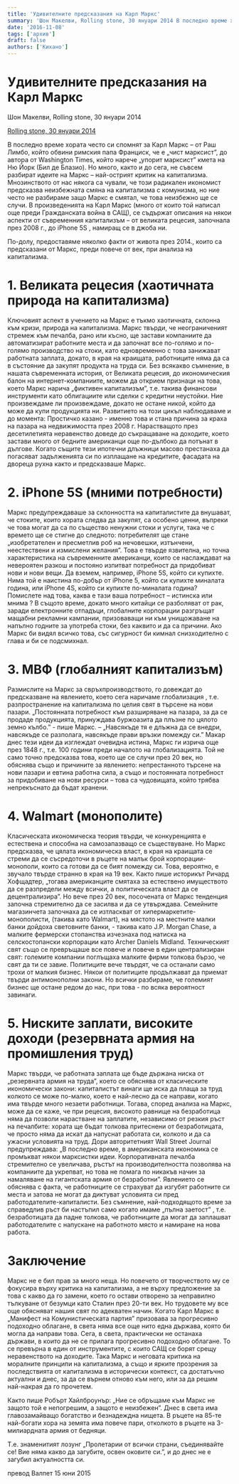 ```yaml
---
title: 'Удивителните предсказания на Карл Маркс'
summary: 'Шон Макелви, Rolling stone, 30 януари 2014 В последно време хората често си спомнят за Карл Маркс – от Раш Ли...'
date: '2016-11-08'
tags: ['архив']
draft: false
authors: ['Кихано']
---
```


# Удивителните предсказания на Карл Маркс

Шон Макелви, Rolling stone, 30 януари 2014

[Rolling stone, 30 януари 2014](http://www.rollingstone.com/music/news/marx-was-right-five-surprising-ways-karl-marx-predicted-2014-20140130)

В последно време хората често си спомнят за Карл Маркс – от Раш Лимбо, който обвини римския папа Франциск, че е „чист марксист”, до автора от Washington Times, който нарече „упорит марксист” кмета на Ню Йорк (Бил де Блазио). Но много, както и до сега, не съвсем разбират идеите на Маркс – най-острият критик на капитализма. Мнозинството от нас някога са чували, че този радикален икономист предсказва неизбежната смяна на капитализма с комунизма, но ние често не разбираме защо Маркс е смятал, че това неизбежно ще се случи. В произведенията на Карл Маркс (много от които той написал още преди Гражданската война в САЩ), се съдържат описания на някои аспекти от съвременния капитализъм – от великата рецесия, започнала през 2008 г., до iPhone 5S , намиращ се в джоба ни.

По-долу, предоставяме няколко факти от живота през 2014., които са предсказани от Маркс, преди повече от век, при анализа на капитализма.

# 1. Великата рецесия (хаотичната природа на капитализма)

Ключовият аспект в учението на Маркс е тъкмо хаотичната, склонна към кризи, природа на капитализма. Маркс твърди, че неограниченият стремеж към печалба, рано или късно, ще застави компаниите да автоматизират работните места и да започнат все по-голямо и по-голямо производство на стоки, като едновременно с това занижават работната заплата, докато, в края на краищата, работниците няма да са в състояние да закупят продукта на труда си. Без всякакво съмнение, в нашата съвременната история, от Великата рецесия, до икономическия балон на интернет-компаниите, можем да открием признаци на това, което Маркс нарича „фиктивен капитализъм”, т.е. такива финансови инструменти като облигациите или сделки с кредитни неустойки. Ние произвеждаме ли произвеждаме, докато не остане никой, който да може да купи продукцията ни. Развитието на този цикъл наблюдаваме и до момента: Простичко казано - именно това и стана причина за краха на пазара на недвижимостта през 2008 г. Нарастващото през десетилетията неравенство доведе до съкращаване на доходите, което застави много от бедните американци още по-дълбоко да потънат в дългове. Когато същите тези ипотечни длъжници масово престанаха да погасяват задълженията си по изплащане на кредитите, фасадата на двореца рухна както и предсказваше Маркс.

# 2. iPhone 5S (мними потребности)

Маркс предупреждаваше за склонността на капиталистите да внушават, че стоките, които хората следва да закупят, са особено ценни, въпреки че това могат да са по същество ненужни стоки и услуги, така че с времето ще се стигне до следното: потребителят ще стане „изобретателен и пресметлив роб на нечовешки, изтънчени, неестествени и измислени желания”. Това е твърде язвителна, но точна характеристика на съвременните американци, които се наслаждават на невероятен разкош и постояно изпитват потребност да придобиват нови и нови вещи. Да вземем, например, iPhone 5S, който си купихте. Нима той е наистина по-добър от iPhone 5, който си купихте миналата година, или iPhone 4S, който си купихте по-миналата година? Помислете над това, каква е тази ваша потребност – истинска или мнима ? В същото време, докато много китайци се разболяват от рак, заради електронните отпадъци, глобалните корпорации разгръщат мащабни рекламни кампании, призоваващи ни към унищожаване на напълно годните за употреба стоки, без каквито и да са причини. Ако Маркс би видял всичко това, със сигурност би кимнал снизходително с глава и би се подсмихнал.

# 3. МВФ (глобалният капитализъм)

Размислите на Маркс за свръхпроизводството, го довеждат до предсказване на явлението, което сега наричаме глобализация , т.е. разпространение на капитализма по целия свят в търсене на нови пазари. „Постоянната потребност към разширяване на пазара, за да се продаде продукцията, принуждава буржоазита да плъзне по цялото земно кълбо.” - пише Маркс. – „Навсякъде тя е длъжна да се внедри, навсякъде се разполага, навсякъде прави връзки помежду си.” Макар днес тези идеи да изглеждат очевидна истина, Маркс ги изрича още през 1848 г., т.е. 100 години преди началото на глобализацията. Той не само точно предсказва това, което ще се случи през 20 век, но обяснява също и причините за явлението: непрестанното търсене на нови пазари и евтина работна сила, а също и постоянната потребност за придобиване на нови ресурси – това са чудовищата, който трябва непрекъснато да бъдат хранени.

# 4. Walmart (монополите)

Класическата икономическа теория твърди, че конкуренцията е естествена и способна на самозапазващо се съществуване. Но Маркс предсказва, че цялата икономическа власт, в края на краищата се стреми да се съсредоточи в ръцете на малък брой корпорации-монополи, които са готови да се бият помежду си. Това, вероятно, е звучало твърде странно в края на 19 век. Както пише историкът Ричард Хофщадтер, „тогава американците смятаха за естествено имуществото да се разпредели между всички, а политическата власт да се децентрализира”. Но вече през 20 век, посочената от Маркс тенденция започна стремително да се засилва и да се утвърждава. Семейните магазинчета започнаха да се изтласкват от хипермаркетите-монополисти, (такива като Walmart), на мястото на местните малки банки дойдоха световните банки, - такива като J.P. Morgan Chase, а малките фермерски стопанства изчезнаха под натиска на селскостопански корпорации като Archer Daniels Midland. Техническият свят също се превръщаше все повече и повече в един централизиран свят: големите компании поглъщаха малките фирми толкова бързо, че свят да ти се завие. Политиците вече твърдят, че са останали само трохи от малкия бизнес. Някои от политиците продължават да приемат твърди антимонополни закони. Но всички разбираме, че големият бизнес ще остане редом до нас, при това - по всяка вероятност завинаги.

# 5. Ниските заплати, високите доходи (резервната армия на промишления труд)

Маркс твърди, че работната заплата ще бъде държана ниска от „резервната армия на труда”, което се обяснява от класическите икономически закони: капиталистът винаги ще иска да плаща за труд колкото се може по-малко, което е най-лесно да се направи, когато има твърде много незаети работници. Тогава, според анализа на Маркс, може да се каже, че при рецесия, високото равнище на безработица няма да позволи нарастване на заплатите, независимо от резкия ръст на печалбите: хората ще бъдат толкова притеснени от безработицата, че просто няма да искат да напуснат работата си, колкото и да са ужасни условията на труд. Дори авторитетният Wall Street Journal предупреждава: „В последно време, в американската икономика се промъкват някои марксистки идеи. Корпоративната печалба стремително се увеличава, ръстът на производителността позволява на компаниите да укрепват, но това не помага по никакъв начин за намаляване на гигантската армия от безработни”. Явлението се обяснява с факта, че работниците се страхуват да изгубят работните си места и затова не могат да диктуват условията си пред работодателите-капиталисти. Без съмнение, най-подходящото време за справедлив ръст би настъпил само когато имаме „пълна заетост” , т.е. безработицата да падне толкова, че работниците да могат да заплашват работодателите с напускане на работното място и намиране на нова работа.

# Заключение

Маркс не е бил прав за много неща. Но повечето от творчеството му се фокусира върху критика на капитализма, а не върху предложение за това с какво да го замени, което го остави отворено за неправилно тълкуване от безумци като Сталин през 20-ти век. Но трудовете му все още обясняват нашия свят по адекватен начин. Когато Карл Маркс в „Манифест на Комунистическата партия” призовава за прогресивно подоходно облагане, в света няма все още нито една държава, която би могла да направи това. Сега, в света, практически не останаха държави, в които да не се прилага прогресивно подоходно облагане. То се превърна в един от инструментите, с които САЩ се борят срещу неравенството на доходите. Така Маркс и неговата критика на моралните принципи на капитализма, а също и ярките прозрения за последствията от капитализма в исторически контекст, са достатъчно актуални и днес, за да се върнем отново към него, или за да решим най-накрая да го прочетем.

Както пише Робърт Хайлброунър: „Ние се обръщаме към Маркс не защото той е непогрешим, а защото е неизбежен”. Днес в света има главозамайващо богатство и безнадеждна нищета. В ръцете на 85-те най-богати хора на земята има повече пари, отколкото в ръцете на 3-милиардната армия от бедняци.

Т.е. знаменитият лозунг „Пролетарии от всички страни, съединявайте се! Вие няма какво да загубите, освен оковите си.”, и до днес не е загубил актуалността си.

превод Валпет
15 юни 2015
